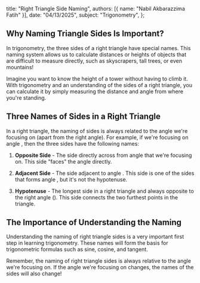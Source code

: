 
  title: "Right Triangle Side Naming",
  authors: [{ name: "Nabil Akbarazzima Fatih" }],
  date: "04/13/2025",
  subject: "Trigonometry",
};

## Why Naming Triangle Sides Is Important?

In trigonometry, the three sides of a right triangle have special names. This naming system allows us to calculate distances or heights of objects that are difficult to measure directly, such as skyscrapers, tall trees, or even mountains!

Imagine you want to know the height of a tower without having to climb it. With trigonometry and an understanding of the sides of a right triangle, you can calculate it by simply measuring the distance and angle from where you're standing.

## Three Names of Sides in a Right Triangle

In a right triangle, the naming of sides is always related to the angle we're focusing on (apart from the right angle). For example, if we're focusing on angle <InlineMath math="\theta" />, then the three sides have the following names:

1. **Opposite Side** - The side directly across from angle <InlineMath math="\theta" /> that we're focusing on. This side "faces" the angle directly.

2. **Adjacent Side** - The side adjacent to angle <InlineMath math="\theta" />. This side is one of the sides that forms angle <InlineMath math="\theta" />, but it's not the hypotenuse.

3. **Hypotenuse** - The longest side in a right triangle and always opposite to the right angle (<InlineMath math="90^\circ" />). This side connects the two furthest points in the triangle.

<div className="mt-4">
  <Triangle
    title="Right Triangle"
    description="Right triangle with angle θ and opposite side, adjacent side, and hypotenuse."
    angle={30}
    labels={{
      opposite: "Opposite Side",
      adjacent: "Adjacent Side",
      hypotenuse: "Hypotenuse",
    }}
  />
</div>

## The Importance of Understanding the Naming

Understanding the naming of right triangle sides is a very important first step in learning trigonometry. These names will form the basis for trigonometric formulas such as sine, cosine, and tangent.

Remember, the naming of right triangle sides is always relative to the angle we're focusing on. If the angle we're focusing on changes, the names of the sides will also change!
